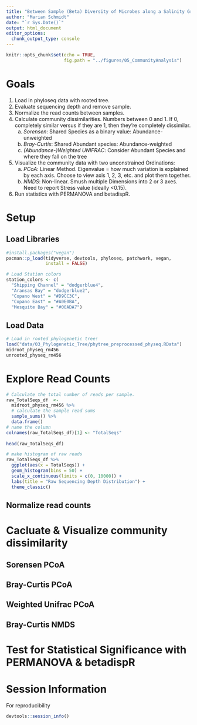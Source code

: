 ```yaml
---
title: "Between Sample (Beta) Diversity of Microbes along a Salinity Gradient"
author: "Marian Schmidt"
date: "`r Sys.Date()`"
output: html_document
editor_options: 
  chunk_output_type: console
---
```


```r
knitr::opts_chunk$set(echo = TRUE,
                      fig.path = "../figures/05_CommunityAnalysis")
```

# Goals 

1. Load in phyloseq data with rooted tree.  
2. Evaluate sequencing depth and remove sample.  
3. Normalize the read counts between samples.  
4. Calculate community dissimilarities. Numbers between 0 and 1. If 0, completely similar versus if they are 1, then they're completely dissimilar.   
    a. *Sorensen*: Shared Species as a binary value: Abundance-unweighted 
    b. *Bray-Curtis*: Shared Abundant species: Abundance-weighted
    c. *(Abundance-)Weighted UNIFRAC*: Consider Abundant Species and where they fall on the tree  
5. Visualize the community data with two unconstrained Ordinations:  
    a. *PCoA*: Linear Method. Eigenvalue = how much variation is explained by each axis. Choose to view axis 1, 2, 3, etc. and plot them together.  
    b. *NMDS*: Non-linear. Smush multiple Dimensions into 2 or 3 axes. Need to report Stress value (ideally <0.15).  
6. Run statistics with PERMANOVA and betadispR. 


# Setup 

## Load Libraries
```r
#install.packages("vegan")
pacman::p_load(tidyverse, devtools, phyloseq, patchwork, vegan,
               install = FALSE)

# Load Station colors 
station_colors <- c(
  "Shipping Channel" = "dodgerblue4",
  "Aransas Bay" = "dodgerblue2",
  "Copano West" = "#D9CC3C",
  "Copano East" = "#A0E0BA",
  "Mesquite Bay" = "#00ADA7")
```

## Load Data 
```r
# Load in rooted phylogenetic tree! 
load("data/03_Phylogenetic_Tree/phytree_preprocessed_physeq.RData")
midroot_physeq_rm456
unrooted_physeq_rm456
```


# Explore Read Counts 
```r
# Calculate the total number of reads per sample. 
raw_TotalSeqs_df  <- 
  midroot_physeq_rm456 %>%
  # calculate the sample read sums 
  sample_sums() %>%
  data.frame()
# name the column 
colnames(raw_TotalSeqs_df)[1] <- "TotalSeqs"
  
head(raw_TotalSeqs_df)

# make histogram of raw reads 
raw_TotalSeqs_df %>%
  ggplot(aes(x = TotalSeqs)) + 
  geom_histogram(bins = 50) + 
  scale_x_continuous(limits = c(0, 10000)) + 
  labs(title = "Raw Sequencing Depth Distribution") + 
  theme_classic()

```


## Normalize read counts  

# Cacluate & Visualize community dissimilarity 

## Sorensen PCoA

## Bray-Curtis PCoA  

## Weighted Unifrac PCoA 

## Bray-Curtis NMDS 

# Test for Statistical Significance with PERMANOVA & betadispR 

# Session Information 
For reproducibility 
```r
devtools::session_info()
```




